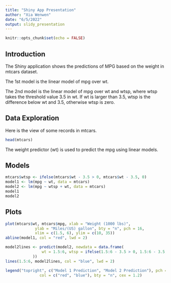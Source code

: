 ```yaml
---
title: "Shiny App Presentation"
author: "Xia Wenwen"
date: "6/5/2022"
output: slidy_presentation
---
```


```r
knitr::opts_chunk$set(echo = FALSE)
```

## Introduction

The Shiny application shows the predictions of MPG based on the weight in mtcars dataset.  

The 1st model is the linear model of mpg over wt.  

The 2nd model is the linear model of mpg over wt and wtsp, where wtsp takes the threshold value 3.5 in wt. If wt is larger than 3.5, wtsp is the difference below wt and 3.5, otherwise wtsp is zero.  


## Data Exploration

Here is the view of some records in mtcars.  

```r
head(mtcars)
```
The weight predictor (wt) is used to predict the mpg using linear models.  

## Models
```r
mtcars$wtsp <- ifelse(mtcars$wt - 3.5 > 0, mtcars$wt - 3.5, 0)
model1 <- lm(mpg ~ wt, data = mtcars)
model2 <- lm(mpg ~ wtsp + wt, data = mtcars)
model1
model2
```

## Plots

```r
plot(mtcars$wt, mtcars$mpg, xlab = "Weight (1000 lbs)", 
             ylab = "Miles/(US) gallon", bty = "n", pch = 16, 
             xlim = c(1.5, 6), ylim = c(10, 35))
abline(model1, col = "red", lwd = 2)

model2lines <- predict(model2, newdata = data.frame(
                wt = 1.5:6, wtsp = ifelse(1.5:6 - 3.5 > 0, 1.5:6 - 3.5, 0)
            ))
lines(1.5:6, model2lines, col = "blue", lwd = 2)

legend("topright", c("Model 1 Prediction", "Model 2 Prediction"), pch = 16, 
               col = c("red", "blue"), bty = "n", cex = 1.2)
```

